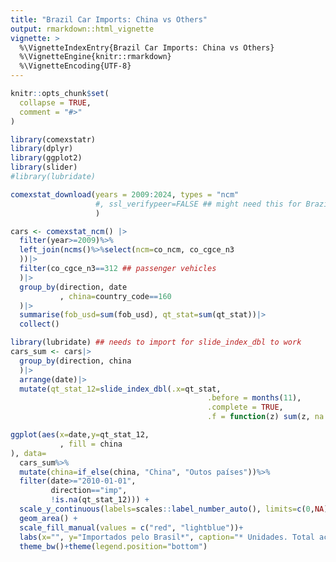 ```yaml
---
title: "Brazil Car Imports: China vs Others"
output: rmarkdown::html_vignette
vignette: >
  %\VignetteIndexEntry{Brazil Car Imports: China vs Others}
  %\VignetteEngine{knitr::rmarkdown}
  %\VignetteEncoding{UTF-8}
---
```


```r
knitr::opts_chunk$set(
  collapse = TRUE,
  comment = "#>"
)
```

```r
library(comexstatr)
library(dplyr)
library(ggplot2)
library(slider)
#library(lubridate)

```


```r
comexstat_download(years = 2009:2024, types = "ncm"
                   #, ssl_verifypeer=FALSE ## might need this for Brazilian gov websites
                   )
```



```r
cars <- comexstat_ncm() |>
  filter(year>=2009)%>%
  left_join(ncms()%>%select(ncm=co_ncm, co_cgce_n3
  ))|>
  filter(co_cgce_n3==312 ## passenger vehicles
  )|>
  group_by(direction, date
           , china=country_code==160
  )|>
  summarise(fob_usd=sum(fob_usd), qt_stat=sum(qt_stat))|>
  collect()

```





```r
library(lubridate) ## needs to import for slide_index_dbl to work
cars_sum <- cars|>
  group_by(direction, china
  )|>
  arrange(date)|>
  mutate(qt_stat_12=slide_index_dbl(.x=qt_stat,
                                            .before = months(11),
                                            .complete = TRUE,
                                            .f = function(z) sum(z, na.rm=TRUE), .i = date))

```


```r
ggplot(aes(x=date,y=qt_stat_12,
           , fill = china
), data=
  cars_sum%>%
  mutate(china=if_else(china, "China", "Outos países"))%>%
  filter(date>="2010-01-01",
         direction=="imp",
         !is.na(qt_stat_12))) +
  scale_y_continuous(labels=scales::label_number_auto(), limits=c(0,NA), expand = c(0,0))+
  geom_area() +
  scale_fill_manual(values = c("red", "lightblue"))+
  labs(x="", y="Importados pelo Brasil*", caption="* Unidades. Total acumulado em 12 meses.", fill="", title="Automóveis para passageiros", linetype="") +
  theme_bw()+theme(legend.position="bottom")

```

